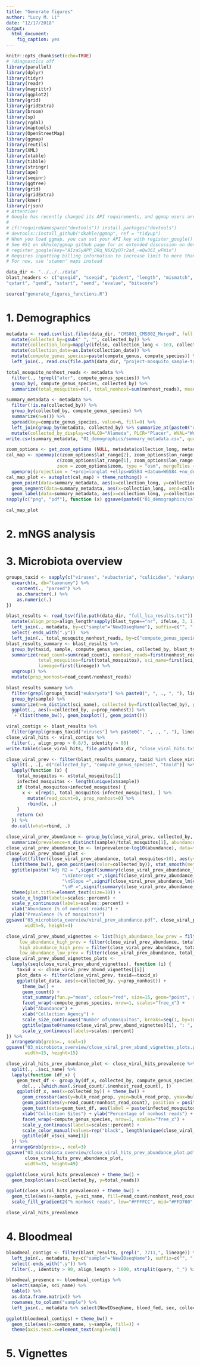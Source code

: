 ```yaml
---
title: "Generate figures"
author: "Lucy M. Li"
date: "12/17/2018"
output: 
  html_document:
    fig_caption: yes
---
```




```r
knitr::opts_chunk$set(echo=TRUE)
# !diagnostics off
library(parallel)
library(dplyr)
library(tidyr)
library(readr)
library(magrittr)
library(ggplot2)
library(grid)
library(gridExtra)
library(broom)
library(sp)
library(rgdal)
library(maptools)
library(OpenStreetMap)
library(ggmap)
library(reutils)
library(XML)
library(xtable)
library(tibble)
library(stringr)
library(ape)
library(seqinr)
library(ggtree)
library(grid)
library(gridExtra)
library(kmer)
library(rjson)
# Attention!
# Google has recently changed its API requirements, and ggmap users are now required to provide an API key and enable billing. ggmap itself is outdated on CRAN; we hope to have the new version up on CRAN soon, but until then, here is the workaround:
# 
# if(!requireNamespace("devtools")) install.packages("devtools")
# devtools::install_github("dkahle/ggmap", ref = "tidyup")
# When you load ggmap, you can set your API key with register_google() (see ?register_google for details), but don’t forget to enable the Maps Static API and geocoding API in the Google Cloud Console and enable billing. Also, go to 'Quotas' on Google Cloud and increase the 'Unsigned requests (if URL signing secret is defined) per day' limit
# See #51 on dkhale/ggmap github page for an extended discussion on details.
# register_google(key="AIzaSyAPP_DRq_N6XZyO7r2ad_-eQw36I_wFWio")
# Requires inputting billing information to increase limit to more than 1 request per day
# For now, use 'stamen' maps instead

```

```r
data_dir <- "../../../data"
blast_headers <- c("qseqid", "sseqid", "pident", "length", "mismatch", "gapopen", 
"qstart", "qend", "sstart", "send", "evalue", "bitscore")
```

```r
source("generate_figures_functions.R")
```

# 1. Demographics

```r
metadata <- read.csv(list.files(data_dir, "CMS001_CMS002_Merged", full.names = TRUE), stringsAsFactors = FALSE) %>%
  mutate(collected_by=gsub(" ", "", collected_by)) %>%
  mutate(collection_long=mapply(ifelse, collection_long < -1e3, collection_long/1e7, collection_long)) %>%
  mutate(collection_date=as.Date(collection_date)) %>%
  mutate(compute_genus_species=paste(compute_genus, compute_species)) %>% 
  left_join(., read.csv(file.path(data_dir, "project-mosquito_sample-table.csv")) %>% rename(NewIDseqName=sample_name) %>% select(NewIDseqName, total_reads, nonhost_reads, subsampled_fraction, total_ercc_reads, nucleotide_type))

total_mosquito_nonhost_reads <- metadata %>%
  filter(., !grepl("ater", compute_genus_species)) %>%
  group_by(, compute_genus_species, collected_by) %>%
  summarize(total_mosquitos=n(), total_nonhost=sum(nonhost_reads), mean_nonhost=mean(nonhost_reads))

summary_metadata <- metadata %>%
  filter(!is.na(collected_by)) %>%
  group_by(collected_by, compute_genus_species) %>%
  summarize(n=n()) %>%
  spread(key=compute_genus_species, value=n, fill=0) %>%
  left_join(group_by(metadata, collected_by) %>% summarize_at(paste0("collection_", c("lat", "long")), mean, na.rm=TRUE), by="collected_by") %>%
  mutate(collected_by_display=c(ALCO="Alameda", PLCR="Placer", WVAL="West Valley", COAV="Coachella Valley", SAND="San Diego")[collected_by])
write.csv(summary_metadata, "01_demographics/summary_metadata.csv", quote=FALSE, row.names=FALSE)
```

```r
zoom_options <- get_zoom_options (NULL, metadata$collection_long, metadata$collection_lat, multiplier=0.2)
cal_map <- openmap(c(zoom_options$lat_range[2], zoom_options$lon_range[1]),
                   c(zoom_options$lat_range[1], zoom_options$lon_range[2]), 
                   zoom = zoom_options$zoom, type = "osm", mergeTiles = TRUE) %>%
  openproj(projection = "+proj=longlat +ellps=WGS84 +datum=WGS84 +no_defs")
cal_map_plot <- autoplot(cal_map) + theme_nothing() +
  geom_point(data=summary_metadata, aes(x=collection_long, y=collection_lat)) +
  geom_segment(data=summary_metadata, aes(x=collection_long, xend=collection_long, y=collection_lat, yend=collection_lat+0.3), color="grey40") +
  geom_label(data=summary_metadata, aes(x=collection_long, y=collection_lat+0.3, label=collected_by_display), vjust=0)
sapply(c("png", "pdf"), function (x) ggsave(paste0("01_demographics/california_map.", x), cal_map_plot, width=5, height=5)) %>% invisible()
```

```r
cal_map_plot
```

# 2. mNGS analysis

# 3. Microbiota overview

```r
groups_taxid <- sapply(c("viruses", "eubacteria", "culicidae", "eukaryota", "fungi", "chordata", "nematoda", "apicomplexa"), function (x) {
  esearch(x, db="taxonomy") %>%
    content(., "parsed") %>%
    as.character(.) %>%
    as.numeric(.)
})
```

```r
blast_results <- read_tsv(file.path(data_dir, "full_lca_results.txt")) %>% 
  mutate(align_prop=align_length*sapply(blast_type=="nr", ifelse, 3, 1)/as.numeric(str_split(query, "_", simplify=TRUE)[, 4])) %>%
  left_join(., metadata, by=c("sample"="NewIDseqName"), suffix=c("", ".y")) %>%
  select(-ends_with(".y"))  %>%
  left_join(., total_mosquito_nonhost_reads, by=c("compute_genus_species", "collected_by")) 
blast_results_summary <- blast_results %>%
  group_by(taxid, sample, compute_genus_species, collected_by, blast_type) %>%
  summarize(read_count=sum(read_count), nonhost_reads=first(nonhost_reads),
            total_mosquitos=first(total_mosquitos), sci_name=first(sci_name),
            lineage=first(lineage)) %>%
  ungroup() %>%
  mutate(prop_nonhost=read_count/nonhost_reads)
```

```r
blast_results_summary %>%
  filter(grepl(groups_taxid["eukaryota"] %>% paste0(", ", ., ", "), lineage), blast_type=="nt") %>%
  group_by(sample) %>%
  summarize(n=n_distinct(sci_name), collected_by=first(collected_by), prop_nonhost=sum(prop_nonhost), read_count=sum(read_count)) %>%
  ggplot(., aes(x=collected_by, y=prop_nonhost)) %>%
  `+`(list(theme_bw(), geom_boxplot(), geom_point()))
```


```r
viral_contigs <- blast_results %>%
  filter(grepl(groups_taxid["viruses"] %>% paste0(", ", ., ", "), lineage))
close_viral_hits <- viral_contigs %>%
  filter(., align_prop > 0.8/3, identity > 80)
write.table(close_viral_hits, file.path(data_dir, "close_viral_hits.txt"), sep="\t", row.names=FALSE, quote=FALSE)

close_viral_prev <- filter(blast_results_summary, taxid %in% close_viral_hits$taxid, !grepl("ater", sample)) %>%
  split(., .[, c("collected_by", "compute_genus_species", "taxid")] %>% apply(., 1, paste, collapse="")) %>%
  lapply(function (x) {
    total_mosquitos <- x$total_mosquitos[1]
    infected_mosquitos <- length(unique(x$sample))
    if (total_mosquitos>infected_mosquitos) {
      x <- x[rep(1, total_mosquitos-infected_mosquitos), ] %>%
        mutate(read_count=0, prop_nonhost=0) %>%
        rbind(x, .)
    }
    return (x)
  }) %>%
  do.call(what=rbind, .)

close_viral_prev_abundance <- group_by(close_viral_prev, collected_by, compute_genus_species, taxid) %>% 
  summarize(prevalence=n_distinct(sample)/total_mosquitos[1], abundance=mean(prop_nonhost), total_mosquitos=total_mosquitos[1], sci_name=sci_name[1])
close_viral_prev_abundance_lm <- lm(prevalence~log10(abundance), data=filter(close_viral_prev_abundance, total_mosquitos>10))
close_viral_prev_abund_plot <-
  ggplot(filter(close_viral_prev_abundance, total_mosquitos>10), aes(y=prevalence, x=abundance)) +
  list(theme_bw(), geom_point(aes(color=collected_by)), stat_smooth(method = "lm", color="black")) +
  ggtitle(paste("Adj R2 = ",signif(summary(close_viral_prev_abundance_lm)$adj.r.squared, 5),
                     "\nIntercept =",signif(close_viral_prev_abundance_lm$coef[[1]], 5),
                     "\nSlope =",signif(close_viral_prev_abundance_lm$coef[[2]], 5),
                     "\nP =",signif(summary(close_viral_prev_abundance_lm)$coef[2,4], 5))) +
  theme(plot.title=element_text(size=10)) +
  scale_x_log10(labels=scales::percent) +
  scale_y_continuous(labels=scales::percent) +
  xlab("Abundance (% of nonhost reads)") +
  ylab("Prevalence (% of mosquitos)")
ggsave("03_microbiota_overview/viral_prev_abundance.pdf", close_viral_prev_abund_plot,
       width=5, height=4)

close_viral_prev_abund_vignettes <- list(high_abundance_low_prev = filter(close_viral_prev_abundance, total_mosquitos>10, abundance>0.1, prevalence<0.25)$taxid[1],
     low_abundance_high_prev = filter(close_viral_prev_abundance, total_mosquitos>10, abundance<0.1, prevalence>0.5)$taxid[1],
     high_abundance_high_prev = filter(close_viral_prev_abundance, total_mosquitos>10, abundance>0.1, prevalence>0.9)$taxid[1],
     low_abundance_low_prev = filter(close_viral_prev_abundance, total_mosquitos>10, abundance<1e-5) %>% with(taxid[order(prevalence)][2]))
close_viral_prev_abund_vignettes_plots <-
  lapply(seq(close_viral_prev_abund_vignettes), function (i) {
    taxid_x <- close_viral_prev_abund_vignettes[[i]]
    plot_data <- filter(close_viral_prev, taxid==taxid_x)
    ggplot(plot_data, aes(x=collected_by, y=prop_nonhost)) +
      theme_bw() +
      geom_count() +
      stat_summary(fun.y="mean", colour="red", size=15, geom="point", shape="_") +
      facet_wrap(~compute_genus_species, nrow=1, scales="free_x") +
      ylab("Abundance") +
      xlab("Collection Agency") +
      scale_size_continuous("Number of\nmosquitos", breaks=seq(1, by=10, length.out=6)) +
      ggtitle(paste0(names(close_viral_prev_abund_vignettes)[i], ": ", plot_data$sci_name[1])) +
      scale_y_continuous(labels=scales::percent)
}) %>%
  arrangeGrob(grobs=., ncol=1)
ggsave("03_microbiota_overview/close_viral_prev_abund_vignettes_plots.pdf", close_viral_prev_abund_vignettes_plots,
       width=15, height=15)
```



```r
close_viral_hits_prev_abundance_plot <- close_viral_hits_prevalence %>%
  split(., .$sci_name) %>%
  lapply(function (df_x) {
    geom_text_df <- group_by(df_x, collected_by, compute_genus_species) %>% 
      do(., .[which.max(.$read_count/.$nonhost_read_count), ])
    ggplot(df_x, aes(x=collected_by)) + theme_bw() +
      geom_crossbar(aes(y=bulk_read_prop, ymin=bulk_read_prop, ymax=bulk_read_prop), stat="identity", position="dodge") +
      geom_point(aes(y=read_count/nonhost_read_count), position = position_dodge(width = 1)) +
      geom_text(data=geom_text_df, aes(label = paste(infected_mosquitos, total_mosquitos, sep="/"), y = max(read_count/nonhost_read_count)*1.05), position = position_dodge(0.9), vjust = 0) +
      xlab("Collection Sites") + ylab("Percentage of nonhost reads") +
      facet_wrap(~compute_genus_species, nrow=1, scales="free_x") +
      scale_y_continuous(labels=scales::percent) +
      scale_color_manual(values=rep("black", length(unique(close_viral_hits_prevalence$collected_by)))) +
      ggtitle(df_x$sci_name[1])
  }) %>%
  arrangeGrob(grobs=., ncol=3)
ggsave("03_microbiota_overview/close_viral_hits_prev_abundance_plot.pdf",
       close_viral_hits_prev_abundance_plot,
       width=35, height=49)
```


```r
ggplot(close_viral_hits_prevalence) + theme_bw() +
  geom_boxplot(aes(x=collected_by, y=total_reads))
```


```r
ggplot(close_viral_hits_prevalence) + theme_bw() +
  geom_tile(aes(x=sample, y=sci_name, fill=read_count/nonhost_read_count*100)) +
  scale_fill_gradient2("% nonhost reads", low="#FFFFCC", mid="#FFD700", high="#f03b20")
```
```r
close_viral_hits_prevalence
```

# 4. Bloodmeal

```r
bloodmeal_contigs <- filter(blast_results, grepl(", 7711,", lineage)) %>%
  left_join(., metadata, by=c("sample"="NewIDseqName"), suffix=c("", ".y")) %>%
  select(-ends_with(".y")) %>%
  filter(., identity > 90, align_length > 1000, strsplit(query, "_") %>% sapply(`[`, 4) %>% sapply(as.numeric))

```

```r
bloodmeal_presence <- bloodmeal_contigs %>%
  select(sample, sci_name) %>%
  table() %>%
  as.data.frame.matrix() %>%
  rownames_to_column("sample") %>%
  left_join(., metadata %>% select(NewIDseqName, blood_fed, sex, collected_by, Habitat, compute_genus_species), by=c("sample"="NewIDseqName"))
```


```r
ggplot(bloodmeal_contigs) + theme_bw() +
  geom_tile(aes(x=common_name, y=sample, fill=)) +
  theme(axis.text.x=element_text(angle=90))
```



# 5. Vignettes



